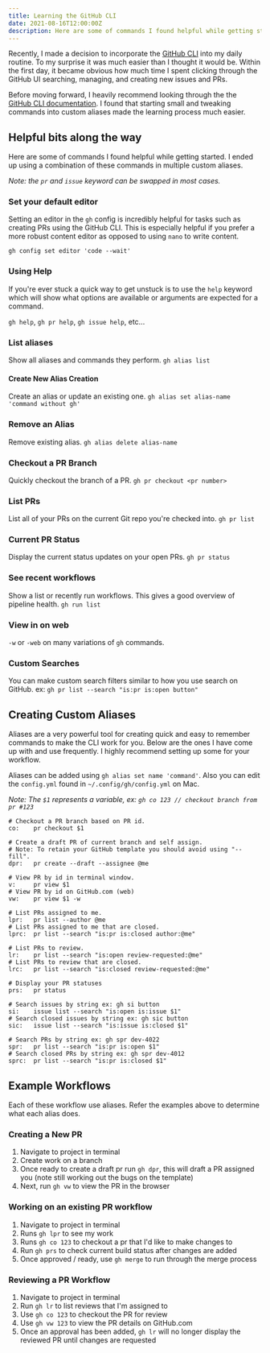 ```yaml
---
title: Learning the GitHub CLI
date: 2021-08-16T12:00:00Z
description: Here are some of commands I found helpful while getting started. I ended up using a combination of these commands in multiple custom aliases.
---
```


Recently, I made a decision to incorporate the [GitHub CLI](https://cli.github.com/manual/) into my daily routine. To my surprise it was much easier than I thought it would be. Within the first day, it became obvious how much time I spent clicking through the GitHub UI searching, managing, and creating new issues and PRs.

Before moving forward, I heavily recommend looking through the the [GitHub CLI documentation](https://cli.github.com/manual/). I found that starting small and tweaking commands into custom aliases made the learning process much easier.

## Helpful bits along the way

Here are some of commands I found helpful while getting started. I ended up using a combination of these commands in multiple custom aliases.

_Note: the `pr` and `issue` keyword can be swapped in most cases._

### Set your default editor

Setting an editor in the `gh` config is incredibly helpful for tasks such as creating PRs using the GitHub CLI. This is especially helpful if you prefer a more robust content editor as opposed to using `nano` to write content.

`gh config set editor 'code --wait'`

### Using Help

If you're ever stuck a quick way to get unstuck is to use the `help` keyword which will show what options are available or arguments are expected for a command.

`gh help`, `gh pr help`, `gh issue help`, etc...

### List aliases

Show all aliases and commands they perform.
`gh alias list`

#### Create New Alias Creation

Create an alias or update an existing one.
`gh alias set alias-name 'command without gh'`

### Remove an Alias

Remove existing alias.
`gh alias delete alias-name`

### Checkout a PR Branch

Quickly checkout the branch of a PR.
`gh pr checkout <pr number>`

### List PRs

List all of your PRs on the current Git repo you're checked into.
`gh pr list`

### Current PR Status

Display the current status updates on your open PRs.
`gh pr status`

### See recent workflows

Show a list or recently run workflows. This gives a good overview of pipeline health.
`gh run list`

### View in on web

`-w` or `-web` on many variations of `gh` commands.

### Custom Searches

You can make custom search filters similar to how you use search on GitHub.
ex: `gh pr list --search "is:pr is:open button"`

## Creating Custom Aliases

Aliases are a very powerful tool for creating quick and easy to remember commands to make the CLI work for you. Below are the ones I have come up with and use frequently. I highly recommend setting up some for your workflow.

Aliases can be added using `gh alias set name 'command'`. Also you can edit the `config.yml` found in `~/.config/gh/config.yml` on Mac.

_Note: The `$1` represents a variable, ex: `gh co 123 // checkout branch from pr #123`_

```shell
# Checkout a PR branch based on PR id.
co:    pr checkout $1

# Create a draft PR of current branch and self assign.
# Note: To retain your GitHub template you should avoid using "--fill".
dpr:   pr create --draft --assignee @me

# View PR by id in terminal window.
v:     pr view $1
# View PR by id on GitHub.com (web)
vw:    pr view $1 -w

# List PRs assigned to me.
lpr:   pr list --author @me
# List PRs assigned to me that are closed.
lprc:  pr list --search "is:pr is:closed author:@me"

# List PRs to review.
lr:    pr list --search "is:open review-requested:@me"
# List PRs to review that are closed.
lrc:   pr list --search "is:closed review-requested:@me"

# Display your PR statuses
prs:   pr status

# Search issues by string ex: gh si button
si:    issue list --search "is:open is:issue $1"
# Search closed issues by string ex: gh sic button
sic:   issue list --search "is:issue is:closed $1"

# Search PRs by string ex: gh spr dev-4022
spr:   pr list --search "is:pr is:open $1"
# Search closed PRs by string ex: gh spr dev-4012
sprc:  pr list --search "is:pr is:closed $1"
```

## Example Workflows

Each of these workflow use aliases. Refer the examples above to determine what each alias does.

### Creating a New PR

1. Navigate to project in terminal
2. Create work on a branch
3. Once ready to create a draft pr run `gh dpr`, this will draft a PR assigned you (note still working out the bugs on the template)
4. Next, run `gh vw` to view the PR in the browser

### Working on an existing PR workflow

1. Navigate to project in terminal
2. Runs `gh lpr` to see my work
3. Runs `gh co 123` to checkout a pr that I'd like to make changes to
4. Run `gh prs` to check current build status after changes are added
5. Once approved / ready, use `gh merge` to run through the merge process

### Reviewing a PR Workflow

1. Navigate to project in terminal
2. Run `gh lr` to list reviews that I'm assigned to
3. Use `gh co 123` to checkout the PR for review
4. Use `gh vw 123` to view the PR details on GitHub.com
5. Once an approval has been added, `gh lr` will no longer display the reviewed PR until changes are requested
